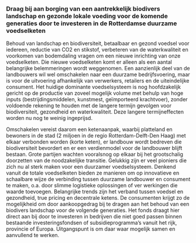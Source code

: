 ---
---

### Draag bij aan borging van een aantrekkelijk biodivers landschap en gezonde lokale voeding voor de komende generaties door te investeren in de Rotterdamse duurzame voedselketen

Behoud van landschap en biodiversiteit, betaalbaar en gezond voedsel voor iedereen, reductie van CO2 en stikstof, verbeteren van de waterkwaliteit en voorkomen van bodemdaling vragen om een nieuwe inrichting van onze voedselketen. Die nieuwe voedselketen komt er alleen als een aantal belangrijke belemmeringen wordt weggenomen. Een aanzienlijk deel van de landbouwers wil wel omschakelen naar een duurzame bedrijfsvoering, maar is voor de uitvoering afhankelijk van verwerkers, retailers en de uiteindelijke consument. Het huidige dominante voedselsysteem is nog hoofdzakelijk gericht op de productie van zoveel mogelijk volume met behulp van hoge inputs (bestrijdingsmiddelen, kunstmest, geïmporteerd krachtvoer), zonder voldoende rekening te houden met de langere termijn gevolgen voor biodiversiteit, gezondheid en waterkwaliteit. Deze langere termijneffecten worden nu nog te weinig ingeprijsd.

Omschakelen vereist daarom een ketenaanpak, waarbij platteland en bewoners in de stad (2 miljoen in de regio Rotterdam-Delft-Den Haag) met elkaar verbonden worden (korte keten), er landbouw wordt bedreven die biodiversiteit bevordert en er een verdienmodel voor de landbouwer blijft bestaan. Grote partijen wachten vooralsnog op elkaar bij het grootschalig doorzetten van de noodzakelijke transitie. Gelukkig zijn er veel pioniers die zich nu al sterk maken voor een duurzamer voedselsysteem. Denkend vanuit de totale voedselketen bieden ze manieren om op innovatieve en schaalbare wijze de verbinding tussen duurzame landbouwer en consument te maken, o.a. door slimme logistieke oplossingen of ver werkingen die waarde toevoegen. Belangrijke trends zijn het verband tussen voedsel en gezondheid, true pricing en decentrale ketens. De consumenten krijgt zo de mogelijkheid om door aankoopgedrag bij te dragen aan het behoud van een biodivers landschap voor de volgende generaties. Het fonds draagt hier direct aan bij door te investeren in bedrijven die niet goed passen binnen bestaande investeringsfondsen of subsidieprogramma’s vanuit het rijk, provincie of Europa. Uitgangspunt is om daar waar mogelijk samen en aanvullend te werken.
